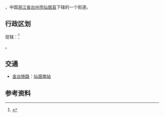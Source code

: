 {{中国乡级行政区
| 行政区全称 = 南峰街道
| 景观照片文件名 = 
| 景观照片描述 = 
| 汉语拼音 = 
| 通用拼音 = 
| 注音符號 = 
| 上级行政区 = [[浙江省|浙江省]][[仙居县|仙居县]]
| 行政区类别 = [[街道|街道]]
| 总面积 = 36.3[[平方公里|平方公里]]
| 户籍人口 = 3.24万人
| 户籍人口年份 = 04
| 常住人口 = 
| 人口密度 = 
| 常住人口年份 = 
| 领导人职务1 =
| 领导人姓名1 =
| 领导人职务2 = 
| 领导人姓名2 = 
| 行政区划 = 25个[[村委会|村委会]]
| 官方网站 =
| 政府驻地 =南门村
| 邮政编码 = 317300
| 电话区号 = 576
| 毗邻行政区 = 
| 位置图文件名 = 
| 位置图描述 = 
|33/10/24/002/000}}
'''{{PAGENAMEBASE}}'''，中国[[浙江省|浙江省]][[台州市|台州市]][[仙居县|仙居县]]下辖的一个街道。

==行政区划==
{{PAGENAMEBASE}}现辖：<ref>{{PRC admin/ref sgc|33/10/24/002/000}}</ref>

{{PRC admin/children|33/10/24/002/000}}。

== 交通 ==
* [[金台铁路|金台铁路]]：[[仙居南站|仙居南站]]

==参考资料==
{{reflist}}

{{PRC admin/navcat|33/10/24/002/000}}